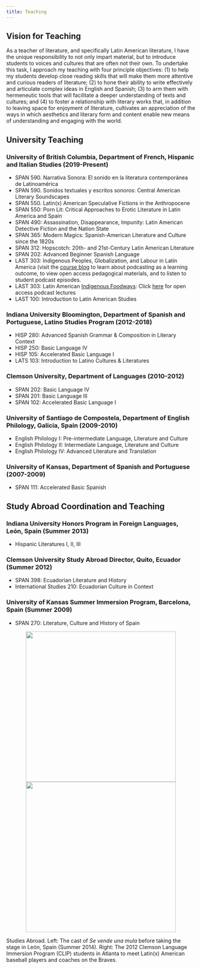 ```yaml
---
title: Teaching
---
```


## Vision for Teaching

As a teacher of literature, and specifically Latin American literature, I have the unique responsibility to not only impart material, 
but to introduce students to voices and cultures that are often not their own. To undertake this task, I approach my teaching with four 
principle objectives: (1) to help my students develop close reading skills that will make them more attentive and curious readers of 
literature; (2) to hone their ability to write effectively and articulate complex ideas in English and Spanish; (3) to arm them with 
hermeneutic tools that will facilitate a deeper understanding of texts and cultures; and (4) to foster a relationship with literary 
works that, in addition to leaving space for enjoyment of literature, cultivates an appreciation of the ways in which aesthetics and 
literary form and content enable new means of understanding and engaging with the world.

## University Teaching

### University of British Columbia, Department of French, Hispanic and Italian Studies (2019-Present)
* SPAN 590. Narrativa Sonora: El sonido en la literatura contemporánea de Latinoamérica
* SPAN 590. Sonidos textuales y escritos sonoros: Central American Literary Soundscapes 
* SPAN 550. Latin(x) American Speculative Fictions in the Anthropocene
* SPAN 550: Porn Lit: Critical Approaches to Erotic Literature in Latin America and Spain
* SPAN 490: Assassination, Disappearance, Impunity: Latin American Detective Fiction and the Nation State
* SPAN 365: Modern Magics: Spanish-American Literature and Culture since the 1820s
* SPAN 312: Hopscotch: 20th- and 21st-Century Latin American Literature
* SPAN 202: Advanced Beginner Spanish Language
* LAST 303: Indigenous Peoples, Globalization, and Labour in Latin America (visit the [course blog](https://blogs.ubc.ca/indigenouslabour/) to learn about podcasting as a learning outcome, to view open access pedagogical materials, and to listen to student podcast episodes.
* LAST 303: Latin American [Indigenous Foodways](https://blogs.ubc.ca/course0935bb2c1345dfa4e91d0701421d97f5c03a0045/): Click [here](https://blogs.ubc.ca/course0935bb2c1345dfa4e91d0701421d97f5c03a0045/category/lecture/) for open access podcast lectures
* LAST 100: Introduction to Latin American Studies

### Indiana University Bloomington, Department of Spanish and Portuguese, Latino Studies Program (2012-2018)
* HISP 280: Advanced Spanish Grammar & Composition in Literary Context
* HISP 250: Basic Language IV 
* HISP 105: Accelerated Basic Language I 
* LATS 103: Introduction to Latino Cultures & Literatures

### Clemson University, Department of Languages (2010-2012)
* SPAN 202: Basic Language IV 
* SPAN 201: Basic Language III
* SPAN 102: Accelerated Basic Language I

### University of Santiago de Compostela, Department of English Philology, Galicia, Spain (2009-2010)
* English Philology I: Pre-intermediate Language, Literature and Culture
* English Philology II: Intermediate Language, Literature and Culture
* English Philology IV: Advanced Literature and Translation 

### University of Kansas, Department of Spanish and Portuguese (2007-2009)
* SPAN 111: Accelerated Basic Spanish


## Study Abroad Coordination and Teaching
### Indiana University Honors Program in Foreign Languages, León, Spain (Summer 2013)
* Hispanic Literatures I, II, III

### Clemson University Study Abroad Director, Quito, Ecuador (Summer 2012)
* SPAN 398: Ecuadorian Literature and History 
* International Studies 210: Ecuadorian Culture in Context

### University of Kansas Summer Immersion Program, Barcelona, Spain (Summer 2009)
* SPAN 270: Literature, Culture and History of Spain


::: {.column-page-left}
::: {style="text-align: center;"}
![](assets/images/SpainMula.jpg){width=400}
![](assets/images/MascotaBraves.jpg){width=400}
:::

Studies Abroad. Left: The cast of _Se vende una mula_ before taking the stage in León, Spain (Summer 2014). Right: The 2012 Clemson Language Immersion Program (CLIP) students in Atlanta to meet Latin(x) American baseball players and coaches on the Braves.
:::


